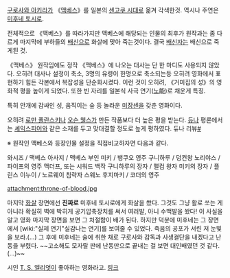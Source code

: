 [[구로사와 아키라]]가 《[[맥베스]]》를 일본의 [[센고쿠 시대]]로 옮겨 각색한것. 역시나 주연은 [[미후네 토시로]].

전체적으로 《맥베스》를 따라가지만 맥베스에 해당되는 인물의 최후가 원작과는 좀 다르게 마지막에 부하들의 [[배신]]으로 화살에 맞아 죽는것이다. 결국 [[배신자]]는 배신으로 죽게된 것.

《맥베스》 원작임에도 정작 《맥베스》에 나오는 대사는 단 한 마디도 사용되지 않았다. 오히려 대사나 설정이 축소, 3명의 유령이 한명으로 축소되는등 오히려 영화에서 표현하기 힘든 각본에서 복잡성을 단순화시켰다. 이런 것이 오히려, 《거미집의 성》의 영화적 평을 높이게 되었다. 또한 빈 자리를 일본식 사극 연기([[노]]能)로 채운게 특징. 

특히 안개에 감싸인 성, 움직이는 숲 등 놀라운 [[미장센]]을 갖춘 영화이다.

오히려 [[로만 폴란스키]]나 [[오슨 웰스]]가 만든 작품보다 더 높은 평을 받는다. [[듀나]] 평론에서는 [[셰익스피어]]와 같은 소재를 두고 맞대결할 정도로 높게 평하였다. 듀나 리뷰[http://djuna.cine21.com/movies/throne_of_blood.html #]


※ 원작인 맥베스와 등장인물 설정을 직접비교하자면 다음과 같다.

와시즈 / 맥베스
아사지 / 맥베스 부인
미키 / 뱅쿠오
영주 구니하루 / 덩컨왕
노리야스 / 파이프의 영주 맥더프, 또는 시워드 백작
구니하루의 장자 / 맬컴 왕자
미키의 장자 / 플린스
이누이 / 노르웨이 침략자 스웨노
후지마키 / 코더의 영주


attachment:throne-of-blood.jpg

마지막 [[화살]] 장면에선 '''진짜로''' 미후네 토시로에게 화살을 쐈다. 그것도 그냥 활로 쏘는 게 아니라 확실히 벽에 박히게 공기압축장치를 써서 여러발, 아니 수백발을 쐈다! 이 사실을 알고 영화 마지막 장면을 보면 그 처절함이 배가 된다. 하지만 덕분에 미후네는 그 장면에서 [wiki:"실제 연기"실감나는 연기]를 보여줄 수 있었다. 죽음의 공포가 서린 저 눈빛을 보라.(...) 그 후에 미후네는 술에 취한 채로 구로사와 감독과 사생결단을 내겠다고 난동을 부렸다. ~~고소해도 모자랄 판에 난동만으로 끝내는 걸 보면 대인배였던 것 같다.(...)~~

시인 [[T. S. 엘리엇]]이 좋아하는 영화라고. [http://www.guardian.co.uk/film/1999/mar/04/derekmalcolmscenturyoffilm.derekmalcolm 링크]
